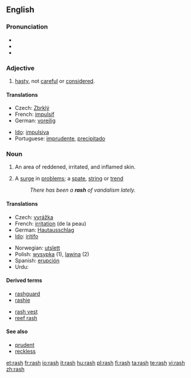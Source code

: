 ==English==

===Pronunciation===
* {{IPA|/ræʃ/}}
* {{audio|en-us-rash.ogg|Audio (US)}}
* {{rhymes|æʃ}}

===Adjective===
{{en-adj|er|est}}

# [[hasty]], not [[careful]] or [[considered]].

====Translations====
{{top}}
* Czech: [[Zbrklý]]
* French: [[impulsif]]
* German: [[voreilig]]
{{mid}}
* [[Ido]]: [[impulsiva]]
* Portuguese: [[imprudente]], [[precipitado]]
{{bottom}}

===Noun===
{{wikipedia|rash|rash (inflamed skin)}}
{{en-noun|rashes}}

# {{symptom}} An area of reddened, irritated, and inflamed skin.
# A [[surge]] in [[problem]]s; a [[spate]], [[string]] or [[trend]]
#: ''There has been a '''rash''' of vandalism lately.''

====Translations====
{{trans-top|of skin}}
* Czech: [[vyrážka]] {{f}}
* French: [[irritation]] (de la peau) {{f}}
* German: [[Hautausschlag]] {{m}}
* [[Ido]]: [[iritar|iritifo]]
{{trans-mid}}
* Norwegian: [[utslett]] {{n}}
* Polish: [[wysypka]] {{f}} (1), [[lawina]] {{f}} (2)
* Spanish: [[erupción]]
* Urdu: {{ur-Arab|[[خارش]]}}
{{trans-bottom}}

====Derived terms====
{{top2}}
* [[rashguard]]
* [[rashie]]
{{mid2}}
* [[rash vest]]
* [[reef rash]]
{{bottom}}

====See also====
* [[prudent]]
* [[reckless]]

[[et:rash]]
[[fr:rash]]
[[io:rash]]
[[it:rash]]
[[hu:rash]]
[[pl:rash]]
[[fi:rash]]
[[ta:rash]]
[[te:rash]]
[[vi:rash]]
[[zh:rash]]